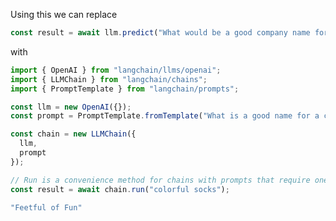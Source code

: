 Using this we can replace

```typescript
const result = await llm.predict("What would be a good company name for a company that makes colorful socks?");
```

with

```typescript
import { OpenAI } from "langchain/llms/openai";
import { LLMChain } from "langchain/chains";
import { PromptTemplate } from "langchain/prompts";

const llm = new OpenAI({});
const prompt = PromptTemplate.fromTemplate("What is a good name for a company that makes {product}?");

const chain = new LLMChain({
  llm,
  prompt
});

// Run is a convenience method for chains with prompts that require one input and one output.
const result = await chain.run("colorful socks");
```
```typescript
"Feetful of Fun"
```
